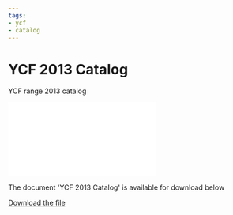 ```yaml
---
tags:
- ycf
- catalog
---
```



# YCF 2013 Catalog

YCF range 2013 catalog

<div style={{ position: 'relative', paddingBottom: '141.4%', height: 0, overflow: 'hidden', maxWidth: '100%', background: '#f0f0f0' }}>
  <iframe
    src="/file/YCF_2013_catalog.pdf#toolbar=0&navpanes=0&scrollbar=0"
    style={{ position: 'absolute', top: 0, left: 0, width: '100%', height: '100%' }}
    frameBorder="0"
    scrolling="no">
  </iframe>
</div>

The document 'YCF 2013 Catalog' is available for download below

[Download the file](../../../static/file/YCF_2013_catalog.pdf)
